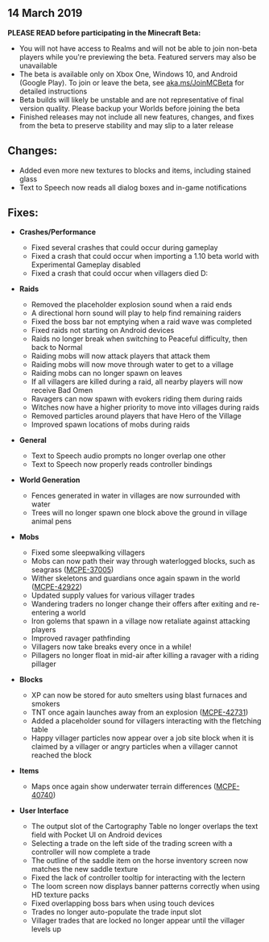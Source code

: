 ## **14 March 2019**

**PLEASE READ before participating in the Minecraft Beta:**

-   You will not have access to Realms and will not be able to join non-beta players while you're previewing the beta. Featured servers may also be unavailable
-   The beta is available only on Xbox One, Windows 10, and Android (Google Play). To join or leave the beta, see [aka.ms/JoinMCBeta](https://aka.ms/JoinMCBeta) for detailed instructions
-   Beta builds will likely be unstable and are not representative of final version quality. Please backup your Worlds before joining the beta
-   Finished releases may not include all new features, changes, and fixes from the beta to preserve stability and may slip to a later release

## **Changes:**

-   Added even more new textures to blocks and items, including stained glass
-   Text to Speech now reads all dialog boxes and in-game notifications

## **Fixes:**

-   **Crashes/Performance**
    -   Fixed several crashes that could occur during gameplay 
    -   Fixed a crash that could occur when importing a 1.10 beta world with Experimental Gameplay disabled
    -   Fixed a crash that could occur when villagers died D:

-   **Raids**
    -   Removed the placeholder explosion sound when a raid ends 
    -   A directional horn sound will play to help find remaining raiders 
    -   Fixed the boss bar not emptying when a raid wave was completed 
    -   Fixed raids not starting on Android devices 
    -   Raids no longer break when switching to Peaceful difficulty, then back to Normal 
    -   Raiding mobs will now attack players that attack them
    -   Raiding mobs will now move through water to get to a village 
    -   Raiding mobs can no longer spawn on leaves 
    -   If all villagers are killed during a raid, all nearby players will now receive Bad Omen 
    -   Ravagers can now spawn with evokers riding them during raids 
    -   Witches now have a higher priority to move into villages during raids 
    -   Removed particles around players that have Hero of the Village
    -   Improved spawn locations of mobs during raids

-   **General**
    -   Text to Speech audio prompts no longer overlap one other 
    -   Text to Speech now properly reads controller bindings  

-   **World Generation**
    -   Fences generated in water in villages are now surrounded with water 
    -   Trees will no longer spawn one block above the ground in village animal pens 

-   **Mobs**
    -   Fixed some sleepwalking villagers 
    -   Mobs can now path their way through waterlogged blocks, such as seagrass ([MCPE-37005](https://bugs.mojang.com/browse/MCPE-37005))
    -   Wither skeletons and guardians once again spawn in the world ([MCPE-42922](https://bugs.mojang.com/browse/MCPE-42922))
    -   Updated supply values for various villager trades
    -   Wandering traders no longer change their offers after exiting and re-entering a world 
    -   Iron golems that spawn in a village now retaliate against attacking players
    -   Improved ravager pathfinding 
    -   Villagers now take breaks every once in a while! 
    -   Pillagers no longer float in mid-air after killing a ravager with a riding pillager 

-   **Blocks**
    -   XP can now be stored for auto smelters using blast furnaces and smokers
    -   TNT once again launches away from an explosion ([MCPE-42731](https://bugs.mojang.com/browse/MCPE-42731))
    -   Added a placeholder sound for villagers interacting with the fletching table 
    -   Happy villager particles now appear over a job site block when it is claimed by a villager or angry particles when a villager cannot reached the block 

-   **Items**
    -   Maps once again show underwater terrain differences ([MCPE-40740](https://bugs.mojang.com/browse/MCPE-40740))

-   **User Interface**
    -   The output slot of the Cartography Table no longer overlaps the text field with Pocket UI on Android devices 
    -   Selecting a trade on the left side of the trading screen with a controller will now complete a trade 
    -   The outline of the saddle item on the horse inventory screen now matches the new saddle texture 
    -   Fixed the lack of controller tooltip for interacting with the lectern 
    -   The loom screen now displays banner patterns correctly when using HD texture packs 
    -   Fixed overlapping boss bars when using touch devices 
    -   Trades no longer auto-populate the trade input slot
    -   Villager trades that are locked no longer appear until the villager levels up